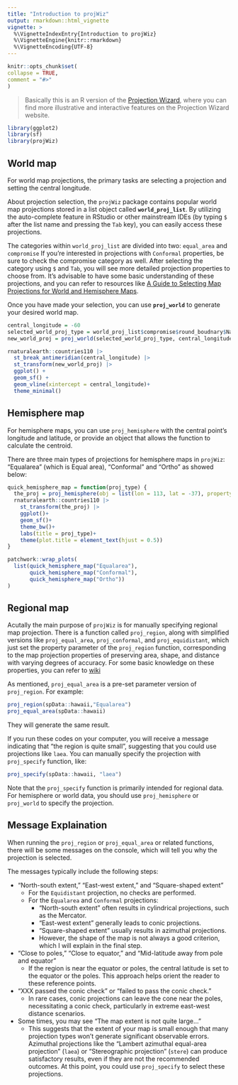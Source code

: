 ```yaml
---
title: "Introduction to projWiz"
output: rmarkdown::html_vignette
vignette: >
  %\VignetteIndexEntry{Introduction to projWiz}
  %\VignetteEngine{knitr::rmarkdown}
  %\VignetteEncoding{UTF-8}
---
```

  
```r
knitr::opts_chunk$set(
collapse = TRUE,
comment = "#>"
)
```

> Basically this is an R version of the [Projection Wizard](https://projectionwizard.org/), where you can find more illustrative and interactive features on the Projection Wizard website.

```r
library(ggplot2)
library(sf)
library(projWiz)
```

## World map

For world map projections, the primary tasks are selecting a projection and setting the central longitude.

About projection selection, the `projWiz` package contains popular world map projections stored in a list object called **`world_proj_list`**. By utilizing the auto-complete feature in RStudio or other mainstream IDEs (by typing `$` after the list name and pressing the `Tab` key), you can easily access these projections.

The categories within `world_proj_list` are divided into two: `equal_area` and `compromise` If you're interested in projections with `Conformal` properties, be sure to check the compromise category as well. After selecting the category using `$` and `Tab`, you will see more detailed projection properties to choose from. It’s advisable to have some basic understanding of these projections, and you can refer to resources like [A Guide to Selecting Map Projections for World and Hemisphere Maps](https://doi.org/10.1007/978-3-319-51835-0_9).

Once you have made your selection, you can use **`proj_world`** to generate your desired world map.

```r
central_longitude = -60
selected_world_proj_type = world_proj_list$compromise$round_boudnary$Natural_Earth
new_world_proj = proj_world(selected_world_proj_type, central_longitude)

rnaturalearth::countries110 |> 
  st_break_antimeridian(central_longitude) |> 
  st_transform(new_world_proj) |> 
  ggplot() + 
  geom_sf() +
  geom_vline(xintercept = central_longitude)+
  theme_minimal()

```

## Hemisphere map

For hemisphere maps, you can use `proj_hemisphere` with the central point's longitude and latitude, or provide an object that allows the function to calculate the centroid.

There are three main types of projections for hemisphere maps in `projWiz`: "Equalarea" (which is Equal area), "Conformal" and "Ortho" as showed below:

```r
quick_hemisphere_map = function(proj_type) {
  the_proj = proj_hemisphere(obj = list(lon = 113, lat = -37), property = proj_type)
  rnaturalearth::countries110 |> 
    st_transform(the_proj) |> 
    ggplot()+
    geom_sf()+
    theme_bw()+
    labs(title = proj_type)+
    theme(plot.title = element_text(hjust = 0.5))
}

patchwork::wrap_plots(
  list(quick_hemisphere_map("Equalarea"),
       quick_hemisphere_map("Conformal"),
       quick_hemisphere_map("Ortho"))
)
```


## Regional map

Acutally the main purpose of `projWiz` is for manually specifying regional map projection. There is a function called `proj_region`, along with simplified versions like `proj_equal_area`, `proj_conformal`, and `proj_equidistant`, which just set the property parameter of the `proj_region` function, corresponding to the map projection properties of preserving area, shape, and distance with varying degrees of accuracy. For some basic knowledge on these properties, you can refer to [wiki](https://en.wikipedia.org/wiki/Map_projection#Metric_properties_of_maps)

As mentioned, `proj_equal_area` is a pre-set parameter version of `proj_region`. For example:

```r
proj_region(spData::hawaii,"Equalarea")
proj_equal_area(spData::hawaii)
```
They will generate the same result.

If you run these codes on your computer, you will receive a message indicating that "the region is quite small", suggesting that you could use projections like `laea`. You can manually specify the projection with `proj_specify` function, like:

```r
proj_specify(spData::hawaii, "laea")
```
Note that the `proj_specify` function is primarily intended for regional data. For hemisphere or world data, you should use `proj_hemisphere` or `proj_world` to specify the projection.

## Message Explaination

When running the `proj_region` or `proj_equal_area` or related functions, there will be some messages on the console, which will tell you why the projection is selected.

The messages typically include the following steps:

- "North-south extent," "East-west extent," and "Square-shaped extent"
  - For the `Equidistant` projection, no checks are performed.
  - For the `Equalarea` and `Conformal` projections:
    - "North-south extent" often results in cylindrical projections, such as the Mercator.
    - "East-west extent" generally leads to conic projections.
    - "Square-shaped extent" usually results in azimuthal projections.
    - However, the shape of the map is not always a good criterion, which I will explain in the final step.

- "Close to poles," "Close to equator," and "Mid-latitude away from pole and equator"
  - If the region is near the equator or poles, the central latitude is set to the equator or the poles. This approach helps orient the reader to these reference points.

- "XXX passed the conic check" or "failed to pass the conic check."
  - In rare cases, conic projections can leave the cone near the poles, necessitating a conic check, particularly in extreme east-west distance scenarios.

- Some times, you may see "The map extent is not quite large..."
  - This suggests that the extent of your map is small enough that many projection types won't generate significant observable errors. Azimuthal projections like the "Lambert azimuthal equal-area projection" (`laea`) or "Stereographic projection" (`stere`) can produce satisfactory results, even if they are not the recommended outcomes. At this point, you could use `proj_specify` to select these projections.

